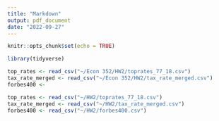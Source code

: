 ```yaml
---
title: "Markdown"
output: pdf_document
date: "2022-09-27"
---
```


```r
knitr::opts_chunk$set(echo = TRUE)
```


```r
library(tidyverse)
```


```r
top_rates <- read_csv("~/Econ 352/HW2/toprates_77_18.csv")
tax_rate_merged <- read_csv("~/Econ 352/HW2/tax_rate_merged.csv")
forbes400 <- 
```

```r
top_rates <- read_csv("~/HW2/toprates_77_18.csv")
tax_rate_merged <- read_csv("~/HW2/tax_rate_merged.csv")
forbes400 <- read_csv("~/HW2/forbes400.csv")
```

